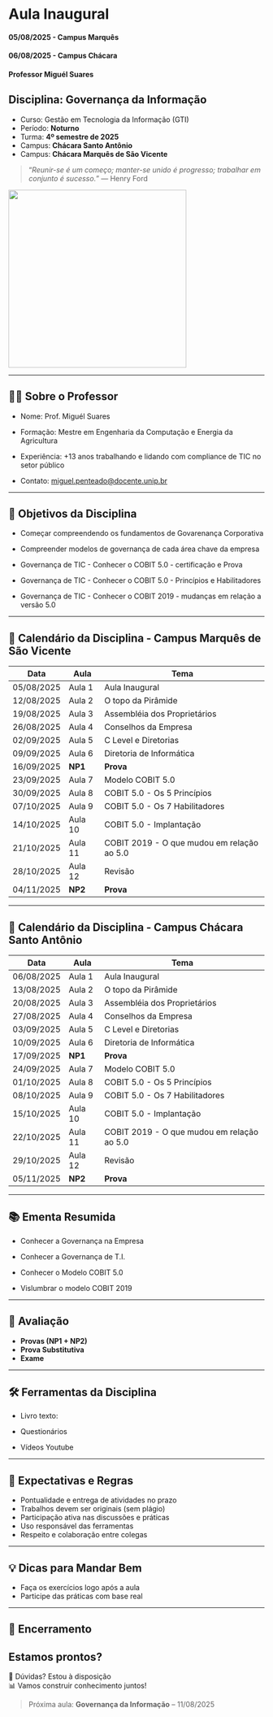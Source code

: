 # Aula Inaugural

#### 05/08/2025 - Campus Marquês {.unnumbered}

#### 06/08/2025 - Campus Chácara {.unnumbered}

#### Professor Miguél Suares {.unnumbered}

## Disciplina: **Governança da Informação**

-   Curso: Gestão em Tecnologia da Informação (GTI)\
-   Período: **Noturno**\
-   Turma: **4º semestre de 2025**
-   Campus: **Chácara Santo Antônio**
-   Campus: **Chácara Marquês de São Vicente**

> “*Reunir-se é um começo; manter-se unido é progresso; trabalhar em conjunto é sucesso.*” — Henry Ford

![](images/Bem_Vindo.jpg){width="350"}

------------------------------------------------------------------------

## 👨‍🏫 Sobre o Professor

-   Nome: Prof. Miguél Suares

-   Formação: Mestre em Engenharia da Computação e Energia da Agricultura

-   Experiência: +13 anos trabalhando e lidando com compliance de TIC no setor público

-   Contato: [miguel.penteado\@docente.unip.br](mailto:miguel.penteado@docente.unip.br)

------------------------------------------------------------------------

## 🎯 Objetivos da Disciplina

-   Começar compreendendo os fundamentos de Govarenança Corporativa

-   Compreender modelos de governança de cada área chave da empresa

-   Governança de TIC - Conhecer o COBIT 5.0 - certificação e Prova

-   Governança de TIC - Conhecer o COBIT 5.0 - Princípios e Habilitadores

-   Governança de TIC - Conhecer o COBIT 2019 - mudanças em relação a versão 5.0
    

------------------------------------------------------------------------

## 📅 Calendário da Disciplina - Campus Marquês de São Vicente

| Data       | Aula    | Tema                                       |
|------------|---------|--------------------------------------------|
| 05/08/2025 | Aula 1  | Aula Inaugural                             |
| 12/08/2025 | Aula 2  | O topo da Pirâmide                         |
| 19/08/2025 | Aula 3  | Assembléia dos Proprietários               |
| 26/08/2025 | Aula 4  | Conselhos da Empresa                       |
| 02/09/2025 | Aula 5  | C Level e Diretorias                       |
| 09/09/2025 | Aula 6  | Diretoria de Informática                   |
| 16/09/2025 | **NP1** | **Prova**                                  |
| 23/09/2025 | Aula 7  | Modelo COBIT 5.0                           |
| 30/09/2025 | Aula 8  | COBIT 5.0 - Os 5 Princípios                |
| 07/10/2025 | Aula 9  | COBIT 5.0 - Os 7 Habilitadores             |
| 14/10/2025 | Aula 10 | COBIT 5.0 - Implantação                    |
| 21/10/2025 | Aula 11 | COBIT 2019 - O que mudou em relação ao 5.0 |
| 28/10/2025 | Aula 12 | Revisão                                    |
| 04/11/2025 | **NP2** | **Prova**                                  |

------------------------------------------------------------------------

## 📅 Calendário da Disciplina - Campus Chácara Santo Antônio

| Data       | Aula    | Tema                                       |
|------------|---------|--------------------------------------------|
| 06/08/2025 | Aula 1  | Aula Inaugural                             |
| 13/08/2025 | Aula 2  | O topo da Pirâmide                         |
| 20/08/2025 | Aula 3  | Assembléia dos Proprietários               |
| 27/08/2025 | Aula 4  | Conselhos da Empresa                       |
| 03/09/2025 | Aula 5  | C Level e Diretorias                       |
| 10/09/2025 | Aula 6  | Diretoria de Informática                   |
| 17/09/2025 | **NP1** | **Prova**                                  |
| 24/09/2025 | Aula 7  | Modelo COBIT 5.0                           |
| 01/10/2025 | Aula 8  | COBIT 5.0 - Os 5 Princípios                |
| 08/10/2025 | Aula 9  | COBIT 5.0 - Os 7 Habilitadores             |
| 15/10/2025 | Aula 10 | COBIT 5.0 - Implantação                    |
| 22/10/2025 | Aula 11 | COBIT 2019 - O que mudou em relação ao 5.0 |
| 29/10/2025 | Aula 12 | Revisão                                    |
| 05/11/2025 | **NP2** | **Prova**                                  |

------------------------------------------------------------------------

## 📚 Ementa Resumida

-   Conhecer a Governança na Empresa

-   Conhecer a Governança de T.I.

-   Conhecer o Modelo COBIT 5.0

-   Vislumbrar o modelo COBIT 2019

    

------------------------------------------------------------------------

## 📝 Avaliação

-   **Provas (NP1 + NP2)**
-   **Prova Substitutiva**
-   **Exame**

------------------------------------------------------------------------

## 🛠️ Ferramentas da Disciplina

-   Livro texto:

-   Questionários

-   Vídeos Youtube

------------------------------------------------------------------------

## 📌 Expectativas e Regras

-   Pontualidade e entrega de atividades no prazo
-   Trabalhos devem ser originais (sem plágio)
-   Participação ativa nas discussões e práticas
-   Uso responsável das ferramentas
-   Respeito e colaboração entre colegas

------------------------------------------------------------------------

## 💡 Dicas para Mandar Bem

-   Faça os exercícios logo após a aula
-   Participe das práticas com base real

------------------------------------------------------------------------

## 🙌 Encerramento

## Estamos prontos?

📧 Dúvidas? Estou à disposição\
📊 Vamos construir conhecimento juntos!

> Próxima aula: **Governança da Informação** – 11/08/2025
